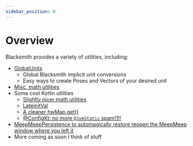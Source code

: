 ```yaml
---
sidebar_position: 0
---
```


# Overview

Blacksmith provides a variety of utilities, including:
 - [GlobalUnits](./global-units)
   - Global Blacksmith implicit unit conversions
   - Easy ways to create Poses and Vectors of your desired unit
 - [Misc. math utilities](./math-utils)
 - Some cool Kotlin utilities
   - [Slightly nicer math utilities](./kt/math-utils-kt)
   - [LateinitVal](./kt/lateinitval)
   - [A cleaner hwMap.get()](./kt/better-hwmap-get)
   - [@ConfigKt: no more `@JvmStatic` spam!1!!](./kt/configkt)
 - [MeepMeepPersistence to automagically restore reopen the MeepMeep window where you left it](./meepmeep/persistence)
 - More coming as soon I think of stuff
